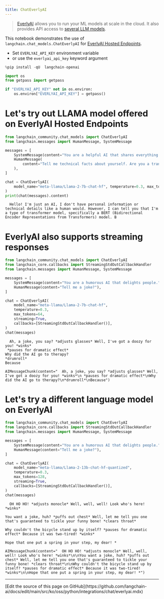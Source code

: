 ```yaml
---
title: ChatEverlyAI
---
```


>[EverlyAI](https://everlyai.xyz) allows you to run your ML models at scale in the cloud. It also provides API access to [several LLM models](https://everlyai.xyz).

This notebook demonstrates the use of `langchain.chat_models.ChatEverlyAI` for [EverlyAI Hosted Endpoints](https://everlyai.xyz/).

* Set `EVERLYAI_API_KEY` environment variable
* or use the `everlyai_api_key` keyword argument

```python
%pip install -qU  langchain-openai
```

```python
import os
from getpass import getpass

if "EVERLYAI_API_KEY" not in os.environ:
    os.environ["EVERLYAI_API_KEY"] = getpass()
```

# Let's try out LLAMA model offered on EverlyAI Hosted Endpoints

```python
from langchain_community.chat_models import ChatEverlyAI
from langchain.messages import HumanMessage, SystemMessage

messages = [
    SystemMessage(content="You are a helpful AI that shares everything you know."),
    HumanMessage(
        content="Tell me technical facts about yourself. Are you a transformer model? How many billions of parameters do you have?"
    ),
]

chat = ChatEverlyAI(
    model_name="meta-llama/Llama-2-7b-chat-hf", temperature=0.3, max_tokens=64
)
print(chat(messages).content)
```

```output
  Hello! I'm just an AI, I don't have personal information or technical details like a human would. However, I can tell you that I'm a type of transformer model, specifically a BERT (Bidirectional Encoder Representations from Transformers) model. B
```

# EverlyAI also supports streaming responses

```python
from langchain_community.chat_models import ChatEverlyAI
from langchain_core.callbacks import StreamingStdOutCallbackHandler
from langchain.messages import HumanMessage, SystemMessage

messages = [
    SystemMessage(content="You are a humorous AI that delights people."),
    HumanMessage(content="Tell me a joke?"),
]

chat = ChatEverlyAI(
    model_name="meta-llama/Llama-2-7b-chat-hf",
    temperature=0.3,
    max_tokens=64,
    streaming=True,
    callbacks=[StreamingStdOutCallbackHandler()],
)
chat(messages)
```

```output
  Ah, a joke, you say? *adjusts glasses* Well, I've got a doozy for you! *winks*
 *pauses for dramatic effect*
Why did the AI go to therapy?
*drumroll*
Because
```

```output
AIMessageChunk(content="  Ah, a joke, you say? *adjusts glasses* Well, I've got a doozy for you! *winks*\n *pauses for dramatic effect*\nWhy did the AI go to therapy?\n*drumroll*\nBecause")
```

# Let's try a different language model on EverlyAI

```python
from langchain_community.chat_models import ChatEverlyAI
from langchain_core.callbacks import StreamingStdOutCallbackHandler
from langchain.messages import HumanMessage, SystemMessage

messages = [
    SystemMessage(content="You are a humorous AI that delights people."),
    HumanMessage(content="Tell me a joke?"),
]

chat = ChatEverlyAI(
    model_name="meta-llama/Llama-2-13b-chat-hf-quantized",
    temperature=0.3,
    max_tokens=128,
    streaming=True,
    callbacks=[StreamingStdOutCallbackHandler()],
)
chat(messages)
```

```output
  OH HO HO! *adjusts monocle* Well, well, well! Look who's here! *winks*

You want a joke, huh? *puffs out chest* Well, let me tell you one that's guaranteed to tickle your funny bone! *clears throat*

Why couldn't the bicycle stand up by itself? *pauses for dramatic effect* Because it was two-tired! *winks*

Hope that one put a spring in your step, my dear! *
```

```output
AIMessageChunk(content="  OH HO HO! *adjusts monocle* Well, well, well! Look who's here! *winks*\n\nYou want a joke, huh? *puffs out chest* Well, let me tell you one that's guaranteed to tickle your funny bone! *clears throat*\n\nWhy couldn't the bicycle stand up by itself? *pauses for dramatic effect* Because it was two-tired! *winks*\n\nHope that one put a spring in your step, my dear! *")
```

---

<Callout icon="pen-to-square" iconType="regular">
  [Edit the source of this page on GitHub](https://github.com/langchain-ai/docs/edit/main/src/ko/oss/python/integrations/chat/everlyai.mdx)
</Callout>
